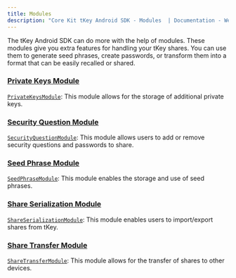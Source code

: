 ```yaml
---
title: Modules
description: "Core Kit tKey Android SDK - Modules  | Documentation - Web3Auth"
---
```


The tKey Android SDK can do more with the help of modules. These modules give you extra features for
handling your tKey shares. You can use them to generate seed phrases, create passwords, or transform
them into a format that can be easily recalled or shared.

### [Private Keys Module](/sdk/core-kit/tkey-android/modules/private-keys)

[`PrivateKeysModule`](/sdk/core-kit/tkey-android/modules/private-keys): This module allows for the
storage of additional private keys.

### [Security Question Module](/sdk/core-kit/tkey-android/modules/security-questions)

[`SecurityQuestionModule`](/sdk/core-kit/tkey-android/modules/security-questions): This module
allows users to add or remove security questions and passwords to share.

### [Seed Phrase Module](/sdk/core-kit/tkey-android/modules/seed-phrase)

[`SeedPhraseModule`](/sdk/core-kit/tkey-android/modules/seed-phrase): This module enables the
storage and use of seed phrases.

### [Share Serialization Module](/sdk/core-kit/tkey-android/modules/share-serialization)

[`ShareSerializationModule`](/sdk/core-kit/tkey-android/modules/share-serialization): This module
enables users to import/export shares from tKey.

### [Share Transfer Module](/sdk/core-kit/tkey-android/modules/share-transfer)

[`ShareTransferModule`](/sdk/core-kit/tkey-android/modules/share-transfer): This module allows for
the transfer of shares to other devices.
